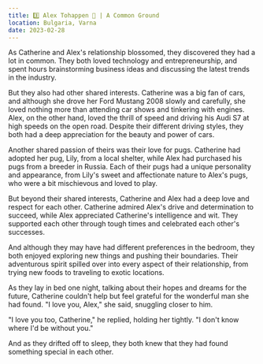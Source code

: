 ```yaml
---
title: 3️⃣ Alex Tohappen 🧔 | A Common Ground
location: Bulgaria, Varna
date: 2023-02-28
---
```


As Catherine and Alex's relationship blossomed, they discovered they had a lot in common. They both loved technology and entrepreneurship, and spent hours brainstorming business ideas and discussing the latest trends in the industry.

But they also had other shared interests. Catherine was a big fan of cars, and although she drove her Ford Mustang 2008 slowly and carefully, she loved nothing more than attending car shows and tinkering with engines. Alex, on the other hand, loved the thrill of speed and driving his Audi S7 at high speeds on the open road. Despite their different driving styles, they both had a deep appreciation for the beauty and power of cars.

Another shared passion of theirs was their love for pugs. Catherine had adopted her pug, Lily, from a local shelter, while Alex had purchased his pugs from a breeder in Russia. Each of their pugs had a unique personality and appearance, from Lily's sweet and affectionate nature to Alex's pugs, who were a bit mischievous and loved to play.

But beyond their shared interests, Catherine and Alex had a deep love and respect for each other. Catherine admired Alex's drive and determination to succeed, while Alex appreciated Catherine's intelligence and wit. They supported each other through tough times and celebrated each other's successes.

And although they may have had different preferences in the bedroom, they both enjoyed exploring new things and pushing their boundaries. Their adventurous spirit spilled over into every aspect of their relationship, from trying new foods to traveling to exotic locations.

As they lay in bed one night, talking about their hopes and dreams for the future, Catherine couldn't help but feel grateful for the wonderful man she had found. "I love you, Alex," she said, snuggling closer to him.

"I love you too, Catherine," he replied, holding her tightly. "I don't know where I'd be without you."

And as they drifted off to sleep, they both knew that they had found something special in each other.
